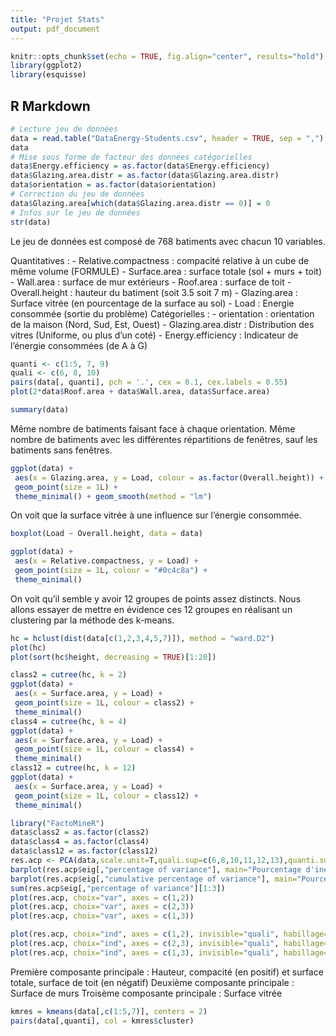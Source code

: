 ```yaml
---
title: "Projet Stats"
output: pdf_document
---
```


```r
knitr::opts_chunk$set(echo = TRUE, fig.align="center", results="hold")
library(ggplot2)
library(esquisse)
```

## R Markdown

```r
# Lecture jeu de données
data = read.table("DataEnergy-Students.csv", header = TRUE, sep = ",")
data
# Mise sous forme de facteur des données catégorielles
data$Energy.efficiency = as.factor(data$Energy.efficiency)
data$Glazing.area.distr = as.factor(data$Glazing.area.distr)
data$orientation = as.factor(data$orientation)
# Correction du jeu de données
data$Glazing.area[which(data$Glazing.area.distr == 0)] = 0
# Infos sur le jeu de données
str(data)
```
Le jeu de données est composé de 768 batiments avec chacun 10 variables.

Quantitatives :
- Relative.compactness : compacité relative à un cube de même volume (FORMULE)
- Surface.area : surface totale (sol + murs + toit)
- Wall.area : surface de mur extérieurs
- Roof.area : surface de toit
- Overall.height : hauteur du batiment (soit 3.5 soit 7 m)
- Glazing.area : Surface vitrée (en pourcentage de la surface au sol)
- Load : Energie consommée (sortie du problème)
Catégorielles :
- orientation : orientation de la maison (Nord, Sud, Est, Ouest)
- Glazing.area.distr : Distribution des vitres (Uniforme, ou plus d'un coté)
- Energy.efficiency : Indicateur de l'énergie consommées (de A à G)

```r
quanti <- c(1:5, 7, 9)
quali <- c(6, 8, 10) 
pairs(data[, quanti], pch = '.', cex = 0.1, cex.labels = 0.55) 
plot(2*data$Roof.area + data$Wall.area, data$Surface.area)
```


```r
summary(data)
```

Même nombre de batiments faisant face à chaque orientation. Même nombre de batiments avec les différentes répartitions de fenêtres, sauf les batiments sans fenêtres.

```r
ggplot(data) +
 aes(x = Glazing.area, y = Load, colour = as.factor(Overall.height)) +
 geom_point(size = 1L) +
 theme_minimal() + geom_smooth(method = "lm")
```

On voit que la surface vitrée à une influence sur l'énergie consommée.

```r
boxplot(Load ~ Overall.height, data = data)
```


```r
ggplot(data) +
 aes(x = Relative.compactness, y = Load) +
 geom_point(size = 1L, colour = "#0c4c8a") +
 theme_minimal()
```

On voit qu'il semble y avoir 12 groupes de points assez distincts.
Nous allons essayer de mettre en évidence ces 12 groupes en réalisant un clustering par la méthode des k-means.

```r
hc = hclust(dist(data[c(1,2,3,4,5,7)]), method = "ward.D2")
plot(hc)
plot(sort(hc$height, decreasing = TRUE)[1:20])
```

```r
class2 = cutree(hc, k = 2)
ggplot(data) +
 aes(x = Surface.area, y = Load) +
 geom_point(size = 1L, colour = class2) +
 theme_minimal()
class4 = cutree(hc, k = 4)
ggplot(data) +
 aes(x = Surface.area, y = Load) +
 geom_point(size = 1L, colour = class4) +
 theme_minimal()
class12 = cutree(hc, k = 12)
ggplot(data) +
 aes(x = Surface.area, y = Load) +
 geom_point(size = 1L, colour = class12) +
 theme_minimal()
```

```r
library("FactoMineR")
data$class2 = as.factor(class2)
data$class4 = as.factor(class4)
data$class12 = as.factor(class12)
res.acp <- PCA(data,scale.unit=T,quali.sup=c(6,8,10,11,12,13),quanti.sup=9,ncp=8, graph=F)
barplot(res.acp$eig[,"percentage of variance"], main="Pourcentage d'inertie")
barplot(res.acp$eig[,"cumulative percentage of variance"], main="Pourcentage d'inertie cumulé")
sum(res.acp$eig[,"percentage of variance"][1:3])
plot(res.acp, choix="var", axes = c(1,2))
plot(res.acp, choix="var", axes = c(2,3))
plot(res.acp, choix="var", axes = c(1,3))
```

```r
plot(res.acp, choix="ind", axes = c(1,2), invisible="quali", habillage="class2")
plot(res.acp, choix="ind", axes = c(2,3), invisible="quali", habillage="class2")
plot(res.acp, choix="ind", axes = c(1,3), invisible="quali", habillage="class2")
```

Première composante principale : Hauteur, compacité (en positif) et surface totale, surface de toit (en négatif)
Deuxième composante principale : Surface de murs
Troisème composante principale : Surface vitrée

```r
kmres = kmeans(data[,c(1:5,7)], centers = 2)
pairs(data[,quanti], col = kmres$cluster)
```

